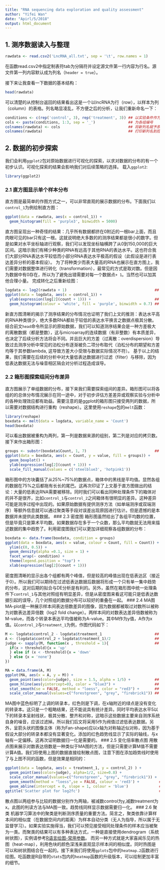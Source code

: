 ```yaml
---
title: "RNA sequencing data exploration and quality assessment"
author: "Yifei Wan"
date: "Apirl/5/2018"
output: html_document
---
```


## 1. 测序数据读入与整理

```r
rawdata <- read.csv2('LncRNA_all.txt', sep = '\t', row.names = 1) 
```
  在函数read.csv2中指定制表符tab为分隔符并设定源文件第一行内容为行名。源文件第一列内容默认成为列名（`header = true`）。

接下来让我查看一下数据的基本结构：

```r
head(rawdata)
```
  可以清楚的从控制台返回的结果看出这是一个以lncRNA为行（row），以样本为列（column）的表格。列名略显凌乱，不方便之后的分析，让我们重新命名一下：

```r
conditions <- c(rep('control', 3), rep('treatment', 3)) ## 以实验条件作为列名
cols <- paste(conditions, 1:3, sep = '_')               ## 为各组编号
colnames(rawdata) <- cols                               ## 将新列名赋予原始表格
colnames(rawdata)                                       ## 打印新列名到控制台
```
    
## 2. 数据的初步探索
  我们会利用`ggplot2`包对原始数据进行可视化的探索，以求对数据的分布的有一个初步认识。可视化探索的结果会影响我们对后续策略的选择。
  载入`ggplot2`:
```r
library(ggplot2)
```

### 2.1 直方图显示单个样本分布
  直方图是最简单的作图方式之一，可以非常直观的展示数据的分布。下面我们以`control_1`为例绘制直方图：
```r
ggplot(data = rawdata, aes(x = control_1)) + 
  geom_histogram(fill = 'purple3', binwidth = 5000)
```
  
  直方图呈现出一种奇怪的结果：几乎所有数据都挤在0附近的一根bar上面，而且肉眼可见的bar只有这一根。这就说明绝大多数的的测序结果都是很小的数字。但是如果对水平坐标轴进行观察，我们可以发现坐标轴横跨了从0到150,000的巨大区间。这暗示我们有稀少种类的RNA有远高于其他RNA的表达水平。这也符合我们大部分RNA表达水平较低而小部分RNA表达水平极高的假设（此假设是进行表达差异分析的基本假设）。
  为了将种类少而表大量高的RNA也展示在直方图上，我们需要对数据整体进行转化（transformation），最常见的方式是取对数。但是因为数据中有0存在，所以为了避免出错需要对每一个数据点` + 1`。当然也可以加其他合理小量。
    完成转化之后重新绘图：

```r
logdata <- log2(rawdata + 1)                                        ## 对原始数据取对数
ggplot(data = logdata, aes(x = control_1)) +
  ylab(expression(log[2](count + 1))) +                             ## 使用新y-lab
  geom_histogram(colour = 'white', fill = 'purple', binwidth = 0.7) ## 添加白色包线
```
  
  新直方图清晰的揭示了测序结果的分布情况也证明了我们上文的推测：表达水平高的RNA种类很少，绝大多数RNA都处于较低的表达水平换言之数据点极其分散。结合前文`head`命令所显示的原始数据，我们可以知道测序结果会是一种方差极大的离散数据（都是整数），这与microarray的连续数据（有非整数）有本质差异，也决定了后续分析方法将会不同。并且巨大的方差（过离散：overdispersion）导致过去测序分析中常见的泊松分布逐渐被负二项分布取代（泊松分布的期望和方差均等于其参数lambda, 这导致方差大小受限与数据实际情况不符）。
  基于以上的结果，我们需要在后续的分析中对大量低表达数据进行过滤（filter）与移除，因为低表达数据无法与噪音相区隔会对分析过程造成误导。
  
### 2.2 箱形图探索组间分布差异
  直方图展示了单组数据的分布，接下来我们需要探索组间的差异。箱形图可以将各组的的总体分布情况展示在同一途中，对于初步评估方差差异或观察实验与分析中的各种处理效应都有助益。需要注意的是ggplot的箱形图只接受两列的数据，所以需要对数据结构进行重构（reshape）。这里使用`reshape`包的`melt`函数：
```r
library(reshape)
boxdata <- melt(data = logdata, variable_name = 'Count')
head(boxdata)
```
  可以看出数据被重构为两列，第一列是数据来源的组别，第二列是对应的拷贝数。接下来作出箱形图：
```r
groups <- substr(boxdata$Count, 1, 7)                               ## 标记数据组别来源的标签：treatment没用完整拼写
ggplot(data = boxdata, aes(x = Count, y = value, fill = groups)) +
  geom_boxplot() +
  ylab(expression(log[2](count + 1))) +
  scale_fill_manual(values = c('steelblue3', 'hotpink1'))
```
  
  箱形图中的方块囊括了从25%~75%的数据点，箱体中的黑线是平均值。显然各组的数据在75%之后都拖有长长的尾巴。这再次印证了上文基于直方图做出的结论：大量的低表达RNA需要被移除。同时我们可以看出同种处理条件下的箱体对的并不是很齐，比如`control_1`与`control_2`之间箱体有很明显的差异。这种差异可能是测序过程中出现的。如果原始数据有提供测序方法（如单端测序或双端测序）等额外信息就可以通过聚类等手段对误差出现原因进行估计。但是遗憾的是本数据并未提供此类数据。
### 2.3 密度图
  箱形图虽然给出了各组平均数的位置，但是毕竟只是算术平均数。如果数据存在多于一个众数，那么平均数就无法用来描述数据的集中趋势了。利用密度图我们可以更加详细观察各组数据的分布：
```r
boxdata <- data.frame(boxdata, condition = groups)                       ## 添加一列，将数据分为对照与处理两类
ggplot(data = boxdata, aes(x = value, colour = Count, fill = Count)) +   ## 以带序号的组名为准填充颜色和勾线
  ylim(c(0, 0.5)) +                                                      
  geom_density(alpha =0.1, size = 1) +                                   ## 参数alpha设置图像透明度，size设置勾线粗细
  facet_wrap(~ condition) +                                              ## 以刚才添加的分类为准分割图像为两框
  theme(legend.position = "top") +                                       ## 设置图注的位置
  xlab(expression(log[2](count + 1)))                                    ## 设置x轴标注
```
  
  密度图清晰的显示出各个组都有两个峰值，但是较高的峰值出现在低表达区（接近于0）。所以我们可以期待在过滤低表达数据后数据将形成一个只有单一集中趋势的分布，这对后期的拟合与DE分析是有利的。另外，虽然在箱形图中统一处理条件下`control_1`与其他对照组有明显差异，但是从密度图来看这可能只是低表达数据引起的误导，几个对照组的数据分布可以较好的重叠在一起。
### 2.4 MA图
  MA-plot是一种展示样本间表达倍数差异的图像，因为数据都被取过对数所以被称为对数表达差异倍数（log2 fold change）。两样本间的对数表达差异倍数被称为M-value，而各个转录本表达平均值被称为A-value。其中M作为y值，A作为x值。以`control_2`与`treatment_1`为例，作图代码如下：
```r
M <- logdata$control_2 - logdata$treatment_1                        ## 计算对数表达差异倍数M-value
A <- (logdata$control_2 + logdata$treatment_1)/2                    ## 计算表达平均值
judge <- sapply(M, function(x , threshold = 1){                     ## 以±1为界根据表达上调或下调为表达差异分类为：up, down, none
  if(x > threshold){x = 'up'
  } else if (x < -threshold){x = 'down'
  } else {x = 'none'}
})

MA = data.frame(A, M)
ggplot(MA, aes(x = A, y = M)) +                                     
  geom_point(aes(color=judge), size = 1.5, alpha = 1/5) +           ## 利用judge为数据点分类
  geom_hline(aes(yintercept=0), color = "blue3") +                  ## 添加水平线
  stat_smooth(se = FALSE, method = "loess", color = "red3") +       ## 添加趋势线（采用局部加权回归loess）
  scale_color_manual(values=c("forestgreen", "grey", "firebrick1")) ## 根据分类为数据点配色
```
  
  MA图中蓝色标明了上调的转录本，红色则是下调，在x轴附近的绿点是没有变化的转录本。这只是一个粗略结果，还不能说具有统计差异。同时平均表达水平5以下的转录本呈射线状，极其分散、整齐和对称，这暗示这些数据主要来自测序系统自身的噪音，应该过滤掉。所以我们后文将采用5作为阀值过滤低表达数据。另外，呈箭头状的图像主体（称为Fan-shape)应以x轴为对称轴近似对称，因为基于假设大部分的转录本都没有显著变化。添加的红色趋势线显示了实际的轴线，与x轴有一定偏移。这再次证明数据归一化是需要的。
### 2.5 变化倍率散点图
  用散点图来展示对数表达倍数是一种类似于MA图的方法，但是只需要计算M值不需要计算A值。我们将使用上图的数据直接绘制散点图，注意下图在添加趋势线时使用了与上图不同的函数，但是效果是相同的：
```r
ggplot(data = logdata, aes(x = treatment_1, y = control_2) ) + 
  geom_point(aes(color=judge), alpha=1/2, size=0.8) + 
  scale_color_manual(values=c("forestgreen", "grey", "firebrick1")) + 
  geom_smooth(method = "loess",se = FALSE, colour = 'red3') +         ## 添加趋势线
  geom_abline(intercept = 0, slope = 1, colour = 'blue')              ## 添加对角线
ggtitle('Scatter plot for log2fc')                                    ## 添加图片标题
```
  
  散点图以两组参与比较的数据分别作为两轴，被减数control为y,减数treatment为x。此图的判读方法与MA图一致。趋势线同样显示数据需要归一化。
### 2.6 聚类
  机器学习算法中的聚类是判断测序质量的重要方法。简言之，聚类依靠计算样本间的相似度（在数据空间内的距离）为样本自动分类（无人为指导，所以属于无监督学习）。如果实验实施得当，我们可以预见接受相同处理条件的样本应当被聚为一类。而聚类的结果可以有多种表达方式，一种是直接使用dendrogram（系统树状图），实例请参考[R语言绘图-常用参数](http://www.bioengx.com/2018/04/04/r%e8%af%ad%e8%a8%80%e7%bb%98%e5%9b%be-%e5%b8%b8%e7%94%a8%e5%8f%82%e6%95%b0/)。
  而另一种方式就是大家喜闻乐见的热图（heat-map），利用色块的颜色深浅来直观显示样本间的相似度。同时热图是可以和树状图结合在一起的。接下来我们将使用`gplots`包中的`heatmap.2`函数进行绘图。吃函数是R自带的`stats`包内的`heatmap`函数的升级版本，可以绘制更加丰富的细节。
  
  
  
  